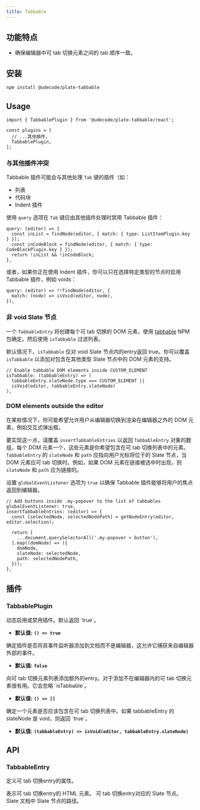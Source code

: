 ```yaml
---
title: Tabbable
---
```


<ComponentPreview name="tabbable-demo" />

<PackageInfo>

## 功能特点

- 确保编辑器中可 tab 切换元素之间的 tab 顺序一致。

</PackageInfo>

## 安装

```bash
npm install @udecode/plate-tabbable
```

## Usage

```tsx
import { TabbablePlugin } from '@udecode/plate-tabbable/react';

const plugins = [
  // ...其他插件,
  TabbablePlugin,
];
```

### 与其他插件冲突

Tabbable 插件可能会与其他处理 `Tab` 键的插件（如：

- 列表
- 代码块
- Indent 插件

使用 `query` 选项在 `Tab` 键应由其他插件处理时禁用 Tabbable 插件：

```tsx
query: (editor) => {
  const inList = findNode(editor, { match: { type: ListItemPlugin.key } });
  const inCodeBlock = findNode(editor, { match: { type: CodeBlockPlugin.key } });
  return !inList && !inCodeBlock;
},
```

或者，如果你正在使用 Indent 插件，你可以只在选择特定类型的节点时启用 Tabbable 插件，例如 voids：

```tsx
query: (editor) => !!findNode(editor, {
  match: (node) => isVoid(editor, node),
}),
```

### 非 void Slate 节点

一个 `TabbableEntry` 将创建每个可 tab 切换的 DOM 元素，使用 [tabbable](https://www.npmjs.com/package/tabbable) NPM 包确定。然后使用 `isTabbable` 过滤列表。

默认情况下，`isTabbable` 仅对 void Slate 节点内的entry返回 true。你可以覆盖 `isTabbable` 以添加对包含在其他类型 Slate 节点中的 DOM 元素的支持。

```tsx
// Enable tabbable DOM elements inside CUSTOM_ELEMENT
isTabbable: (tabbableEntry) => (
  tabbableEntry.slateNode.type === CUSTOM_ELEMENT ||
  isVoid(editor, tabbableEntry.slateNode)
),
```

### DOM elements outside the editor

在某些情况下，你可能希望允许用户从编辑器切换到渲染在编辑器之外的 DOM 元素，例如交互式弹出框。

要实现这一点，请覆盖 `insertTabbableEntries` 以返回 `TabbableEntry` 对象的数组，每个 DOM 元素一个，这些元素是你希望包含在可 tab 切换列表中的元素。`TabbableEntry` 的 `slateNode` 和 `path` 应指向用户光标将位于的 Slate 节点，当 DOM 元素应可 tab 切换时。例如，如果 DOM 元素在链接被选中时出现，则 `slateNode` 和 `path` 应为链接的。

设置 `globalEventListener` 选项为 `true` 以确保 Tabbable 插件能够将用户的焦点返回到编辑器。

```tsx
// Add buttons inside .my-popover to the list of tabbables
globalEventListener: true,
insertTabbableEntries: (editor) => {
  const [selectedNode, selectedNodePath] = getNodeEntry(editor, editor.selection);

  return [
    ...document.querySelectorAll('.my-popover > button'),
  ].map((domNode) => ({
    domNode,
    slateNode: selectedNode,
    path: selectedNodePath,
  }));
},
```
## 插件

### TabbablePlugin

<APIOptions>
<APIItem name="query" type="(editor: PlateEditor<V>, event: KeyboardEvent) => boolean" optional>
动态启用或禁用插件。默认返回 `true`。

- **默认值:** **`() => true`**

</APIItem>
<APIItem name="globalEventListener" type="boolean" optional>
确定插件是否将其事件监听器添加到文档而不是编辑器，这允许它捕获来自编辑器外部的事件。

- **默认值:** **`false`**

</APIItem>
<APIItem name="insertTabbableEntries" type="(editor: PlateEditor<V>, event: KeyboardEvent) => TabbableEntry[]" optional>
向可 tab 切换元素列表添加额外的entry。对于添加不在编辑器内的可 tab 切换元素很有用。它会忽略 `isTabbable`。

- **默认值:** **`() => []`**

</APIItem>
<APIItem name="isTabbable" type="(tabbableEntry: TabbableEntry) => boolean" optional>
确定一个元素是否应该包含在可 tab 切换列表中。如果 tabbableEntry 的 slateNode 是 void，则返回 `true`。

- **默认值:** **`(tabbableEntry) => isVoid(editor, tabbableEntry.slateNode)`**

</APIItem>
</APIOptions>

## API

### TabbableEntry

定义可 tab 切换entry的属性。

<APIAttributes>
  <APIItem name="domNode" type="HTMLElement">
    表示可 tab 切换entry的 HTML 元素。
  </APIItem>
  <APIItem name="slateNode" type="TNode">
    可 tab 切换entry对应的 Slate 节点。
  </APIItem>
  <APIItem name="path" type="TPath">
    Slate 文档中 Slate 节点的路径。
  </APIItem>
</APIAttributes>
